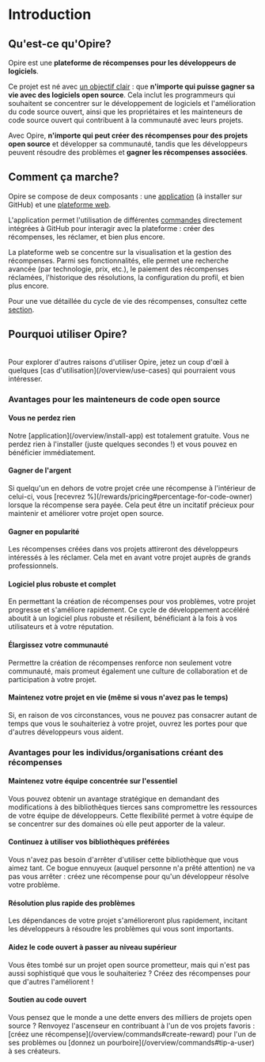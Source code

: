 
# Introduction

## Qu'est-ce qu'Opire?

Opire est une **plateforme de récompenses pour les développeurs de logiciels**.

Ce projet est né avec <u>un objectif clair</u> : que **n'importe qui puisse gagner sa vie avec des logiciels open source**. Cela inclut les programmeurs qui souhaitent se concentrer sur le développement de logiciels et l'amélioration du code source ouvert, ainsi que les propriétaires et les mainteneurs de code source ouvert qui contribuent à la communauté avec leurs projets.

Avec Opire, **n'importe qui peut créer des récompenses pour des projets open source** et développer sa communauté, tandis que les développeurs peuvent résoudre des problèmes et **gagner les récompenses associées**.

## Comment ça marche?

Opire se compose de deux composants : une [application](/overview/install-app) (à installer sur GitHub) et une [plateforme web](https://app.opire.dev).

L'application permet l'utilisation de différentes [commandes](/overview/commands) directement intégrées à GitHub pour interagir avec la plateforme : créer des récompenses, les réclamer, et bien plus encore.

La plateforme web se concentre sur la visualisation et la gestion des récompenses. Parmi ses fonctionnalités, elle permet une recherche avancée (par technologie, prix, etc.), le paiement des récompenses réclamées, l'historique des résolutions, la configuration du profil, et bien plus encore.

Pour une vue détaillée du cycle de vie des récompenses, consultez cette [section](/rewards/lifecycle).

## Pourquoi utiliser Opire?

<br />
<InfoPanel>
  Pour explorer d'autres raisons d'utiliser Opire, jetez un coup d'œil à quelques [cas
  d'utilisation](/overview/use-cases) qui pourraient vous intéresser.
</InfoPanel>

### Avantages pour les mainteneurs de code open source

#### Vous ne perdez rien

<DimmedText>
  Notre [application](/overview/install-app) est totalement gratuite. Vous ne
  perdez rien à l'installer (juste quelques secondes !) et vous pouvez en
  bénéficier immédiatement.
</DimmedText>

#### Gagner de l'argent

<DimmedText>
  Si quelqu'un en dehors de votre projet crée une récompense à l'intérieur de
  celui-ci, vous [recevrez %](/rewards/pricing#percentage-for-code-owner) lorsque la récompense
  sera payée. Cela peut être un incitatif précieux pour maintenir et améliorer
  votre projet open source.
</DimmedText>

#### Gagner en popularité

<DimmedText>
  Les récompenses créées dans vos projets attireront des développeurs
  intéressés à les réclamer. Cela met en avant votre projet auprès de grands
  professionnels.
</DimmedText>

#### Logiciel plus robuste et complet

<DimmedText>
  En permettant la création de récompenses pour vos problèmes, votre projet
  progresse et s'améliore rapidement. Ce cycle de développement accéléré
  aboutit à un logiciel plus robuste et résilient, bénéficiant à la fois à vos
  utilisateurs et à votre réputation.
</DimmedText>

#### Élargissez votre communauté

<DimmedText>
  Permettre la création de récompenses renforce non seulement votre communauté,
  mais promeut également une culture de collaboration et de participation à
  votre projet.
</DimmedText>

#### Maintenez votre projet en vie (même si vous n'avez pas le temps)

<DimmedText>
  Si, en raison de vos circonstances, vous ne pouvez pas consacrer autant de
  temps que vous le souhaiteriez à votre projet, ouvrez les portes pour que
  d'autres développeurs vous aident.
</DimmedText>

### Avantages pour les individus/organisations créant des récompenses

#### Maintenez votre équipe concentrée sur l'essentiel

<DimmedText>
  Vous pouvez obtenir un avantage stratégique en demandant des modifications
  à des bibliothèques tierces sans compromettre les ressources de votre
  équipe de développeurs. Cette flexibilité permet à votre équipe de se
  concentrer sur des domaines où elle peut apporter de la valeur.
</DimmedText>

#### Continuez à utiliser vos bibliothèques préférées

<DimmedText>
  Vous n'avez pas besoin d'arrêter d'utiliser cette bibliothèque que vous
  aimez tant. Ce bogue ennuyeux (auquel personne n'a prêté attention) ne va
  pas vous arrêter : créez une récompense pour qu'un développeur résolve
  votre problème.
</DimmedText>

#### Résolution plus rapide des problèmes

<DimmedText>
  Les dépendances de votre projet s'amélioreront plus rapidement, incitant
  les développeurs à résoudre les problèmes qui vous sont importants.
</DimmedText>

#### Aidez le code ouvert à passer au niveau supérieur

<DimmedText>
  Vous êtes tombé sur un projet open source prometteur, mais qui n'est pas
  aussi sophistiqué que vous le souhaiteriez ? Créez des récompenses pour
  que d'autres l'améliorent !
</DimmedText>

#### Soutien au code ouvert

<DimmedText>
  Vous pensez que le monde a une dette envers des milliers de projets open
  source ? Renvoyez l'ascenseur en contribuant à l'un de vos projets
  favoris : [créez une récompense](/overview/commands#create-reward) pour
  l'un de ses problèmes ou [donnez un pourboire](/overview/commands#tip-a-user)
  à ses créateurs.
</DimmedText>
